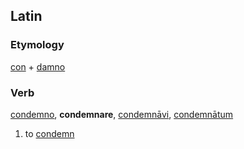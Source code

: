 ==Latin==
===Etymology===
[[con]] + [[damno]]
===Verb===
[[condemno]], '''condemnare''', [[condemnavi|condemnāvi]], [[condemnatum|condemnātum]]

#to [[condemn]]